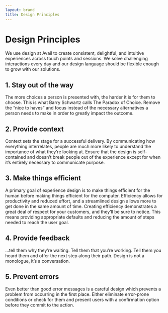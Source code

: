```yaml
---
layout: brand
title: Design Principles
---
```


# Design Principles

We use design at Avail to create consistent, delightful, and intuitive experiences across touch points and sessions. We solve challenging interactions every day and our design language should be flexible enough to grow with our solutions.

## 1. Stay out of the way

The more choices a person is presented with, the harder it is for them to choose. This is what Barry Schwartz calls The Paradox of Choice. Remove the “nice to haves” and focus instead of the necessary alternatives a person needs to make in order to greatly impact the outcome.

## 2. Provide context

Context sets the stage for a successful delivery. By communicating how everything interrelates, people are much more likely to understand the importance of what they’re looking at. Ensure that the design is self-contained and doesn’t break people out of the experience except for when it’s entirely necessary to communicate purpose.

## 3. Make things efficient

A primary goal of experience design is to make things efficient for the human before making things efficient for the computer. Efficiency allows for productivity and reduced effort, and a streamlined design allows more to get done in the same amount of time. Creating efficiency demonstrates a great deal of respect for your customers, and they’ll be sure to notice. This means providing appropriate defaults and reducing the amount of steps needed to reach the user goal.

## 4. Provide feedback

…tell them why they’re waiting. Tell them that you’re working. Tell them you heard them and offer the next step along their path. Design is not a monologue, it’s a conversation.

## 5. Prevent errors

Even better than good error messages is a careful design which prevents a problem from occurring in the first place. Either eliminate error-prone conditions or check for them and present users with a confirmation option before they commit to the action.

